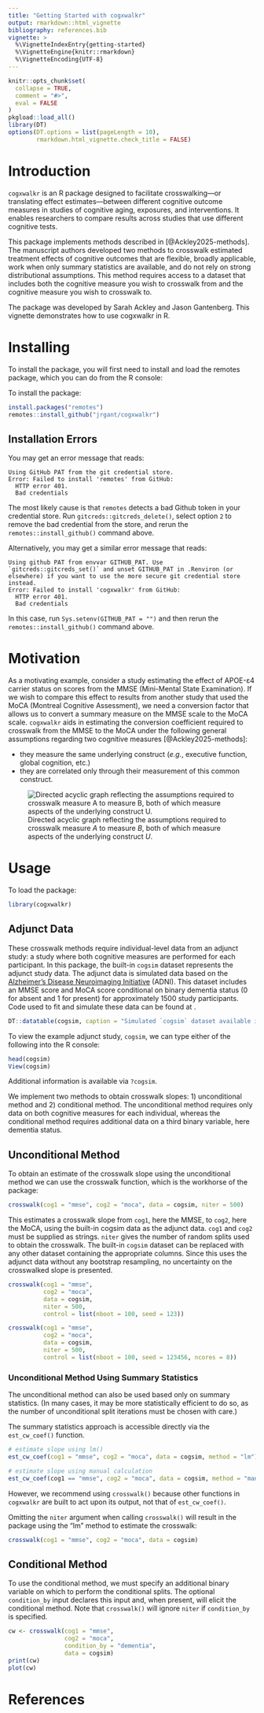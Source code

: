 ```yaml
---
title: "Getting Started with cogxwalkr"
output: rmarkdown::html_vignette
bibliography: references.bib
vignette: >
  %\VignetteIndexEntry{getting-started}
  %\VignetteEngine{knitr::rmarkdown}
  %\VignetteEncoding{UTF-8}
---
```


```r
knitr::opts_chunk$set(
  collapse = TRUE,
  comment = "#>",
  eval = FALSE
)
pkgload::load_all()
library(DT)
options(DT.options = list(pageLength = 10),
        rmarkdown.html_vignette.check_title = FALSE)
```

# Introduction

`cogxwalkr` is an R package designed to facilitate crosswalking—or translating effect estimates—between different cognitive outcome measures in studies of cognitive aging, exposures, and interventions. It enables researchers to compare results across studies that use different cognitive tests.

This package implements methods described in [@Ackley2025-methods]. The manuscript authors developed two methods to crosswalk estimated treatment effects of cognitive outcomes that are flexible, broadly applicable, work when only summary statistics are available, and do not rely on strong distributional assumptions. This method requires access to a dataset that includes both the cognitive measure you wish to crosswalk from and the cognitive measure you wish to crosswalk to.

The package was developed by Sarah Ackley and Jason Gantenberg. This vignette demonstrates how to use cogxwalkr in R.

# Installing

To install the package, you will first need to install and load the remotes package, which you can do from the R console:

To install the package:

```r
install.packages("remotes")
remotes::install_github("jrgant/cogxwalkr")
```

## Installation Errors

You may get an error message that reads:

```
Using GitHub PAT from the git credential store.
Error: Failed to install 'remotes' from GitHub:
  HTTP error 401.
  Bad credentials
```

The most likely cause is that `remotes` detects a bad Github token in your credential store. Run `gitcreds::gitcreds_delete()`, select option `2` to remove the bad credential from the store, and rerun the `remotes::install_github()` command above.

Alternatively, you may get a similar error message that reads:

```
Using github PAT from envvar GITHUB_PAT. Use `gitcreds::gitcreds_set()` and unset GITHUB_PAT in .Renviron (or elsewhere) if you want to use the more secure git credential store instead.
Error: Failed to install 'cogxwalkr' from GitHub:
  HTTP error 401.
  Bad credentials
```

In this case, run `Sys.setenv(GITHUB_PAT = "")` and then rerun the `remotes::install_github()` command above.

# Motivation

As a motivating example, consider a study estimating the effect of APOE-ε4 carrier status on scores from the MMSE (Mini-Mental State Examination). If we wish to compare this effect to results from another study that used the MoCA (Montreal Cognitive Assessment), we need a conversion factor that allows us to convert a summary measure on the MMSE scale to the MoCA scale. `cogxwalkr` aids in estimating the conversion coefficient required to crosswalk from the MMSE to the MoCA under the following general assumptions regarding two cognitive measures [@Ackley2025-methods]:

- they measure the same underlying construct (_e.g._, executive function, global cognition, etc.)
- they are correlated only through their measurement of this common construct.

<style type="text/css">
  .figcaption {
    color: #3e3b3b;
    font-size: 0.8em;
  }
  .float {
    width: 50%;
    display: block;
    margin: 0 auto;
    margin-bottom: 1em;
  }
  .float img {
    display: block;
    margin: 0 auto;
  }
</style>

![Directed acyclic graph reflecting the assumptions required to crosswalk measure _A_ to measure _B_, both of which measure aspects of the underlying construct _U_.](dag.svg){#fig:dag-assumptions}

# Usage

To load the package:

```r
library(cogxwalkr)
```

## Adjunct Data

These crosswalk methods require individual-level data from an adjunct study: a study where both cognitive measures are performed for each participant. In this package, the built-in `cogsim` dataset represents the adjunct study data. The adjunct data is simulated data based on the [Alzheimer’s Disease Neuroimaging Initiative](https://adni.loni.usc.edu) (ADNI). This dataset includes an MMSE score and MoCA score conditional on binary dementia status (0 for absent and 1 for present) for approximately 1500 study participants. Code used to fit and simulate these data can be found at [](github/jrgant/data-raw/cogsim.r).

```r
DT::datatable(cogsim, caption = "Simulated `cogsim` dataset available in the package.")
```

To view the example adjunct study, `cogsim`, we can type either of the following into the R console:

```r
head(cogsim)
View(cogsim)
```

Additional information is available via `?cogsim`.

We implement two methods to obtain crosswalk slopes: 1) unconditional method and 2) conditional method. The unconditional method requires only data on both cognitive measures for each individual, whereas the conditional method requires additional data on a third binary variable, here dementia status.

## Unconditional Method

To obtain an estimate of the crosswalk slope using the unconditional method we can use the crosswalk function, which is the workhorse of the package:

```r
crosswalk(cog1 = "mmse", cog2 = "moca", data = cogsim, niter = 500)
```

This estimates a crosswalk slope from `cog1`, here the MMSE, to `cog2`, here the MoCA, using the built-in cogsim data as the adjunct data. `cog1` and `cog2` must be supplied as strings. `niter` gives the number of random splits used to obtain the crosswalk. The built-in `cogsim` dataset can be replaced with any other dataset containing the appropriate columns. Since this uses the adjunct data without any bootstrap resampling, no uncertainty on the crosswalked slope is presented.

```r
crosswalk(cog1 = "mmse",
          cog2 = "moca",
          data = cogsim,
          niter = 500,
          control = list(nboot = 100, seed = 123))

crosswalk(cog1 = "mmse",
          cog2 = "moca",
          data = cogsim,
          niter = 500,
          control = list(nboot = 100, seed = 123456, ncores = 8))
```

### Unconditional Method Using Summary Statistics

The unconditional method can also be used based only on summary statistics. (In many cases, it may be more statistically efficient to do so, as the number of unconditional split iterations must be chosen with care.)

The summary statistics approach is accessible directly via the `est_cw_coef()` function.

```r
# estimate slope using lm()
est_cw_coef(cog1 = "mmse", cog2 = "moca", data = cogsim, method = "lm")

# estimate slope using manual calculation
est_cw_coef(cog1 == "mmse", cog2 = "moca", data = cogsim, method = "manual")
```

However, we recommend using `crosswalk()` because other functions in `cogxwalkr` are built to act upon its output, not that of `est_cw_coef()`. 

Omitting the `niter` argument when calling `crosswalk()` will result in the package using the "lm" method to estimate the crosswalk:

```r
crosswalk(cog1 = "mmse", cog2 = "moca", data = cogsim)
```

## Conditional Method

To use the conditional method, we must specify an additional binary variable on which to perform the conditional splits. The optional `condition_by` input declares this input and, when present, will elicit the conditional method. Note that `crosswalk()` will ignore `niter` if `condition_by` is specified.

```r
cw <- crosswalk(cog1 = "mmse",
                cog2 = "moca",
                condition_by = "dementia",
                data = cogsim)
print(cw)
plot(cw)
```

# References
